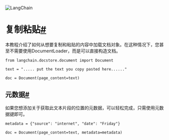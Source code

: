 

<Head>
  <script>
    {
      `(function() {
         var _hmt = _hmt || [];
(function() {
  var hm = document.createElement("script");
  hm.src = "https://hm.baidu.com/hm.js?e60fb290e204e04c5cb6f79b0ac1e697";
  var s = document.getElementsByTagName("script")[0]; 
  s.parentNode.insertBefore(hm, s);
})();
       })();`
    }
  </script>
</Head>

![LangChain](https://pica.zhimg.com/50/v2-56e8bbb52aa271012541c1fe1ceb11a2_r.gif)





复制粘贴[#](#copy-paste "永久链接至此标题")
===============================

本教程介绍了如何从想要复制和粘贴的内容中加载文档对象。在这种情况下，您甚至不需要使用DocumentLoader，而是可以直接构造文档。

```
from langchain.docstore.document import Document

```

```
text = "..... put the text you copy pasted here......"

```

```
doc = Document(page_content=text)

```

元数据[#](#metadata "永久链接至此标题")
----------------------------

如果您想添加关于获取此文本片段的位置的元数据，可以轻松完成，只需使用元数据键即可。

```
metadata = {"source": "internet", "date": "Friday"}

```

```
doc = Document(page_content=text, metadata=metadata)

```

